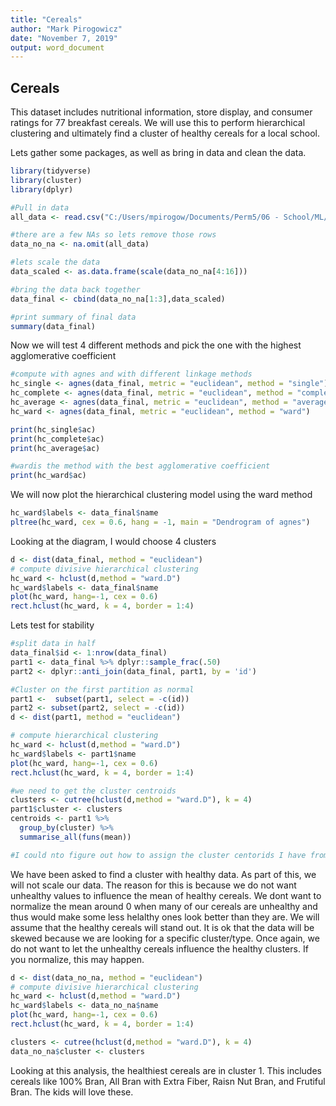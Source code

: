 ---
title: "Cereals"
author: "Mark Pirogowicz"
date: "November 7, 2019"
output: word_document
---
## Cereals

This dataset includes nutritional information, store display, and consumer ratings for 77 breakfast cereals. We will use this to perform hierarchical clustering and ultimately find a cluster of healthy cereals for a local school.

Lets gather some packages, as well as bring in data and clean the data.
```{r warning=FALSE}
library(tidyverse)
library(cluster)
library(dplyr)

#Pull in data
all_data <- read.csv("C:/Users/mpirogow/Documents/Perm5/06 - School/ML/Cereals.csv")

#there are a few NAs so lets remove those rows
data_no_na <- na.omit(all_data)

#lets scale the data
data_scaled <- as.data.frame(scale(data_no_na[4:16]))

#bring the data back together
data_final <- cbind(data_no_na[1:3],data_scaled)

#print summary of final data
summary(data_final)
```

Now we will test 4 different methods and pick the one with the highest agglomerative coefficient
```{r}
#compute with agnes and with different linkage methods
hc_single <- agnes(data_final, metric = "euclidean", method = "single")
hc_complete <- agnes(data_final, metric = "euclidean", method = "complete")
hc_average <- agnes(data_final, metric = "euclidean", method = "average")
hc_ward <- agnes(data_final, metric = "euclidean", method = "ward")

print(hc_single$ac)
print(hc_complete$ac)
print(hc_average$ac)

#wardis the method with the best agglomerative coefficient
print(hc_ward$ac)
```
We will now plot the hierarchical clustering model using the ward method
```{r}
hc_ward$labels <- data_final$name
pltree(hc_ward, cex = 0.6, hang = -1, main = "Dendrogram of agnes")
```

Looking at the diagram, I would choose 4 clusters
```{r warning=FALSE}
d <- dist(data_final, method = "euclidean")
# compute divisive hierarchical clustering
hc_ward <- hclust(d,method = "ward.D")
hc_ward$labels <- data_final$name
plot(hc_ward, hang=-1, cex = 0.6)
rect.hclust(hc_ward, k = 4, border = 1:4)
```

Lets test for stability
```{r warning=FALSE}
#split data in half
data_final$id <- 1:nrow(data_final)
part1 <- data_final %>% dplyr::sample_frac(.50)
part2 <- dplyr::anti_join(data_final, part1, by = 'id')

#Cluster on the first partition as normal
part1 <-  subset(part1, select = -c(id))
part2 <- subset(part2, select = -c(id))
d <- dist(part1, method = "euclidean")

# compute hierarchical clustering
hc_ward <- hclust(d,method = "ward.D")
hc_ward$labels <- part1$name
plot(hc_ward, hang=-1, cex = 0.6)
rect.hclust(hc_ward, k = 4, border = 1:4)

#we need to get the cluster centroids
clusters <- cutree(hclust(d,method = "ward.D"), k = 4)
part1$cluster <- clusters
centroids <- part1 %>%
  group_by(cluster) %>%
  summarise_all(funs(mean))

#I could nto figure out how to assign the cluster centorids I have from Part 1 to the data in part 2. Could you please post an example so I can see how?
```

We have been asked to find a cluster with healthy data. As part of this, we will not scale our data. The reason for this is because we do not want unhealthy values to influence the mean of healthy cereals. We dont want to normalize the mean around 0 when many of our cereals are unhealthy and thus would make some less helalthy ones look better than they are. We will assume that the healthy cereals will stand out. It is ok that the data will be skewed because we are looking for a specific cluster/type. Once again, we do not want to let the unhealthy cereals influence the healthy clusters. If you normalize, this may happen. 
```{r warning=FALSE}
d <- dist(data_no_na, method = "euclidean")
# compute divisive hierarchical clustering
hc_ward <- hclust(d,method = "ward.D")
hc_ward$labels <- data_no_na$name
plot(hc_ward, hang=-1, cex = 0.6)
rect.hclust(hc_ward, k = 4, border = 1:4)

clusters <- cutree(hclust(d,method = "ward.D"), k = 4)
data_no_na$cluster <- clusters

```
Looking at this analysis, the healthiest cereals are in cluster 1. This includes cereals like 100% Bran, All Bran with Extra Fiber, Raisn Nut Bran, and Frutiful Bran. The kids will love these.
























